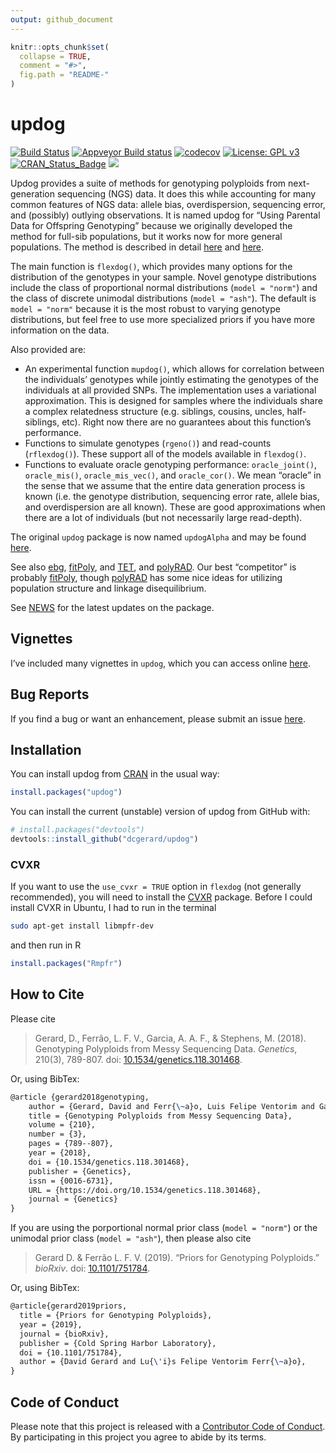 ```yaml
---
output: github_document
---
```


<!-- README.md is generated from README.Rmd. Please edit that file -->

```r
knitr::opts_chunk$set(
  collapse = TRUE,
  comment = "#>",
  fig.path = "README-"
)
```

# updog
[![Build Status](https://travis-ci.org/dcgerard/updog.svg?branch=master)](https://travis-ci.org/dcgerard/updog)
[![Appveyor Build status](https://ci.appveyor.com/api/projects/status/c80fdy61ead6s3vr?svg=true)](https://ci.appveyor.com/project/dcgerard/updog-06s8t)
[![codecov](https://codecov.io/gh/dcgerard/updog/branch/master/graph/badge.svg)](https://codecov.io/gh/dcgerard/updog)
[![License: GPL v3](https://img.shields.io/badge/License-GPL%20v3-blue.svg)](https://www.gnu.org/licenses/gpl-3.0)
[![CRAN_Status_Badge](http://www.r-pkg.org/badges/version/updog)](https://cran.r-project.org/package=updog)
[![](http://cranlogs.r-pkg.org/badges/grand-total/updog)](https://cran.r-project.org/package=updog)

Updog provides a suite of methods for genotyping polyploids from
next-generation sequencing (NGS) data. It does this while accounting
for many common features of NGS data: allele bias, overdispersion,
sequencing error, and (possibly) outlying observations. It is named
updog for "Using Parental Data for Offspring Genotyping" because we
originally developed the method for full-sib populations, but it works
now for more general populations. The method is described in detail
[here](https://doi.org/10.1534/genetics.118.301468) and
[here](https://doi.org/10.1101/281550).

The main function is `flexdog()`, which provides many options for the
distribution of the genotypes in your sample. Novel genotype distributions
include the class of proportional normal distributions (`model = "norm"`)
and the class of discrete unimodal distributions (`model = "ash"`). The
default is `model = "norm"` because it is the most robust to varying 
genotype distributions, but feel free to use more specialized priors if
you have more information on the data.

Also provided are:

- An experimental function `mupdog()`, which allows for correlation
  between the individuals' genotypes while jointly estimating the
  genotypes of the individuals at all provided SNPs. The
  implementation uses a variational approximation. This is designed
  for samples where the individuals share a complex relatedness
  structure (e.g. siblings, cousins, uncles, half-siblings,
  etc). Right now there are no guarantees about this function's
  performance.
- Functions to simulate genotypes (`rgeno()`) and read-counts
  (`rflexdog()`). These support all of the models available in
  `flexdog()`.
- Functions to evaluate oracle genotyping performance: `oracle_joint()`,
  `oracle_mis()`, `oracle_mis_vec()`, and `oracle_cor()`. We mean "oracle"
  in the sense that we assume that the entire data generation process
  is known (i.e. the genotype distribution, sequencing error rate,
  allele bias, and overdispersion are all known). These are good
  approximations when there are a lot of individuals (but not
  necessarily large read-depth).

The original `updog` package is now named `updogAlpha` and may be
found [here](https://github.com/dcgerard/updogAlpha).

See also [ebg](https://github.com/pblischak/polyploid-genotyping),
[fitPoly](https://cran.r-project.org/package=fitPoly), and
[TET](http://www.g3journal.org/content/suppl/2017/01/19/g3.117.039008.DC1),
and [polyRAD](https://cran.r-project.org/package=polyRAD). Our best
"competitor" is probably
[fitPoly](https://cran.r-project.org/package=fitPoly), though 
[polyRAD](https://cran.r-project.org/package=polyRAD) has some nice ideas
for utilizing population structure and linkage disequilibrium.

See [NEWS](./inst/NEWS.md) for the latest updates on the package.

## Vignettes

I've included many vignettes in `updog`, which you can access online
[here](https://dcgerard.github.io/updog/).

## Bug Reports

If you find a bug or want an enhancement, please submit an issue
[here](http://github.com/dcgerard/updog/issues).

## Installation

You can install updog from
[CRAN](https://cran.r-project.org/package=updog) in the usual way:

```r
install.packages("updog")
```

You can install the current (unstable) version of updog from GitHub
with:

```r
# install.packages("devtools")
devtools::install_github("dcgerard/updog")
```

### CVXR
If you want to use the `use_cvxr = TRUE` option in `flexdog` (not
generally recommended), you will need to install the
[CVXR](https://cran.r-project.org/package=CVXR) package. Before I
could install CVXR in Ubuntu, I had to run in the terminal
``` bash
sudo apt-get install libmpfr-dev
```
and then run in R
``` r
install.packages("Rmpfr")
```

## How to Cite

Please cite

> Gerard, D., Ferr&atilde;o, L. F. V., Garcia, A. A. F., & Stephens, M. (2018). Genotyping Polyploids from Messy Sequencing Data. *Genetics*, 210(3), 789-807. doi: [10.1534/genetics.118.301468](https://doi.org/10.1534/genetics.118.301468).

Or, using BibTex:
``` tex
@article {gerard2018genotyping,
	author = {Gerard, David and Ferr{\~a}o, Luis Felipe Ventorim and Garcia, Antonio Augusto Franco and Stephens, Matthew},
	title = {Genotyping Polyploids from Messy Sequencing Data},
	volume = {210},
	number = {3},
	pages = {789--807},
	year = {2018},
	doi = {10.1534/genetics.118.301468},
	publisher = {Genetics},
	issn = {0016-6731},
	URL = {https://doi.org/10.1534/genetics.118.301468},
	journal = {Genetics}
}
```

If you are using the porportional normal prior class (`model = "norm"`) or 
the unimodal prior class (`model = "ash"`), then please also cite

>Gerard D. & Ferr&atilde;o L. F. V. (2019). “Priors for Genotyping Polyploids.” _bioRxiv_. doi: [10.1101/751784](https://doi.org/10.1101/751784).

Or, using BibTex:
``` tex
@article{gerard2019priors,
  title = {Priors for Genotyping Polyploids},
  year = {2019},
  journal = {bioRxiv},
  publisher = {Cold Spring Harbor Laboratory},
  doi = {10.1101/751784},
  author = {David Gerard and Lu{\'i}s Felipe Ventorim Ferr{\~a}o},
}
```

## Code of Conduct

Please note that this project is released with a [Contributor Code of
Conduct](https://github.com/dcgerard/updog/blob/master/CONDUCT.md). 
By participating in this project you agree to abide by its terms.
